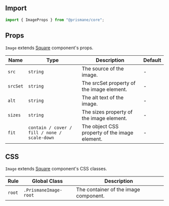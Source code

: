 ## Import

```js
import { ImageProps } from "@prismane/core";
```

## Props

`Image` extends [Square](/docs/components-api/layout/square-api) component's props.

| Name     | Type                                         | Description                                   | Default |
| -------- | -------------------------------------------- | --------------------------------------------- | ------- |
| `src`    | `string`                                     | The source of the image.                      | -       |
| `srcSet` | `string`                                     | The srcSet property of the image element.     | -       |
| `alt`    | `string`                                     | The alt text of the image.                    | -       |
| `sizes`  | `string`                                     | The sizes property of the image element.      | -       |
| `fit`    | `contain / cover / fill / none / scale-down` | The object CSS property of the image element. | -       |

## CSS

`Image` extends [Square](/docs/components-api/layout/square-api) component's CSS classes.

| Rule   | Global Class          | Description                           |
| ------ | --------------------- | ------------------------------------- |
| `root` | `.PrismaneImage-root` | The container of the image component. |
